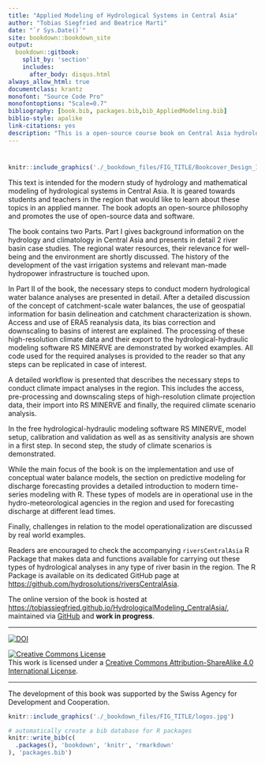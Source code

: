 ```yaml
---
title: "Applied Modeling of Hydrological Systems in Central Asia"
author: "Tobias Siegfried and Beatrice Marti"
date: "`r Sys.Date()`"
site: bookdown::bookdown_site
output:
  bookdown::gitbook:
    split_by: 'section'
    includes:
      after_body: disqus.html
always_allow_html: true
documentclass: krantz 
monofont: "Source Code Pro"
monofontoptions: "Scale=0.7"
bibliography: [book.bib, packages.bib,bib_AppliedModeling.bib]
biblio-style: apalike
link-citations: yes
description: "This is a open-source course book on Central Asia hydrological systems and hydrological modeling."
---
```


#  {#Welcome .unnumbered}


```r
knitr::include_graphics('./_bookdown_files/FIG_TITLE/Bookcover_Design_1_wp')
```

This text is intended for the modern study of hydrology and mathematical modeling of hydrological systems in Central Asia. It is geared towards students and teachers in the region that would like to learn about these topics in an applied manner. The book adopts an open-source philosophy and promotes the use of open-source data and software.

The book contains two Parts. Part I gives background information on the hydrology and climatology in Central Asia and presents in detail 2 river basin case studies. The regional water resources, their relevance for well-being and the environment are shortly discussed. The history of the development of the vast irrigation systems and relevant man-made hydropower infrastructure is touched upon.

In Part II of the book, the necessary steps to conduct modern hydrological water balance analyses are presented in detail. After a detailed discussion of the concept of catchment-scale water balances, the use of geospatial information for basin delineation and catchment characterization is shown. Access and use of ERA5 reanalysis data, its bias correction and downscaling to basins of interest are explained. The processing of these high-resolution climate data and their export to the hydrological-hydraulic modeling software RS MINERVE are demonstrated by worked examples. All code used for the required analyses is provided to the reader so that any steps can be replicated in case of interest.

A detailed workflow is presented that describes the necessary steps to conduct climate impact analyses in the region. This includes the access, pre-processing and downscaling steps of high-resolution climate projection data, their import into RS MINERVE and finally, the required climate scenario analysis.

In the free hydrological-hydraulic modeling software RS MINERVE, model setup, calibration and validation as well as as sensitivity analysis are shown in a first step. In second step, the study of climate scenarios is demonstrated.

While the main focus of the book is on the implementation and use of conceptual water balance models, the section on predictive modeling for discharge forecasting provides a detailed introduction to modern time-series modeling with R. These types of models are in operational use in the hydro-meteorological agencies in the region and used for forecasting discharge at different lead times.

Finally, challenges in relation to the model operationalization are discussed by real world examples.

Readers are encouraged to check the accompanying `riversCentralAsia` R Package that makes data and functions available for carrying out these types of hydrological analyses in any type of river basin in the region. The R Package is available on its dedicated GitHub page at <https://github.com/hydrosolutions/riversCentralAsia>.

The online version of the book is hosted at <https://tobiassiegfried.github.io/HydrologicalModeling_CentralAsia/>, maintained via [GitHub](https://github.com/tobiassiegfried/HydrologicalModeling_CentralAsia) and **work in progress**.

------------------------------------------------------------------------

[![DOI](https://zenodo.org/badge/272992470.svg)](https://zenodo.org/badge/latestdoi/272992470)

<a rel="license" href="http://creativecommons.org/licenses/by-sa/4.0/"><img src="https://i.creativecommons.org/l/by-sa/4.0/88x31.png" alt="Creative Commons License" style="border-width:0"/></a><br />This work is licensed under a <a rel="license" href="http://creativecommons.org/licenses/by-sa/4.0/">Creative Commons Attribution-ShareAlike 4.0 International License</a>.

------------------------------------------------------------------------

The development of this book was supported by the Swiss Agency for Development and Cooperation.

```r
knitr::include_graphics('./_bookdown_files/FIG_TITLE/logos.jpg')
```

```r
# automatically create a bib database for R packages
knitr::write_bib(c(
  .packages(), 'bookdown', 'knitr', 'rmarkdown'
), 'packages.bib')
```
